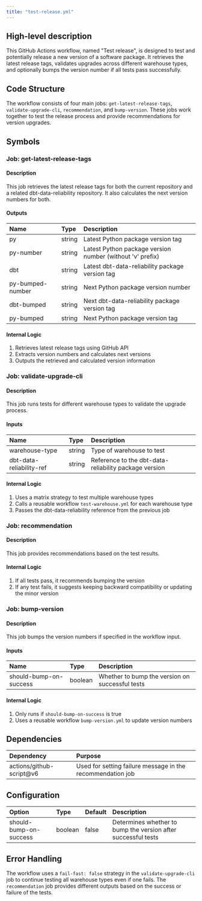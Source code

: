 ```yaml
---
title: "test-release.yml"
---
```


## High-level description
This GitHub Actions workflow, named "Test release", is designed to test and potentially release a new version of a software package. It retrieves the latest release tags, validates upgrades across different warehouse types, and optionally bumps the version number if all tests pass successfully.

## Code Structure
The workflow consists of four main jobs: `get-latest-release-tags`, `validate-upgrade-cli`, `recommendation`, and `bump-version`. These jobs work together to test the release process and provide recommendations for version upgrades.

## Symbols

### Job: get-latest-release-tags
#### Description
This job retrieves the latest release tags for both the current repository and a related dbt-data-reliability repository. It also calculates the next version numbers for both.

#### Outputs
| Name | Type | Description |
|:-----|:-----|:------------|
| py | string | Latest Python package version tag |
| py-number | string | Latest Python package version number (without 'v' prefix) |
| dbt | string | Latest dbt-data-reliability package version tag |
| py-bumped-number | string | Next Python package version number |
| dbt-bumped | string | Next dbt-data-reliability package version tag |
| py-bumped | string | Next Python package version tag |

#### Internal Logic
1. Retrieves latest release tags using GitHub API
2. Extracts version numbers and calculates next versions
3. Outputs the retrieved and calculated version information

### Job: validate-upgrade-cli
#### Description
This job runs tests for different warehouse types to validate the upgrade process.

#### Inputs
| Name | Type | Description |
|:-----|:-----|:------------|
| warehouse-type | string | Type of warehouse to test |
| dbt-data-reliability-ref | string | Reference to the dbt-data-reliability package version |

#### Internal Logic
1. Uses a matrix strategy to test multiple warehouse types
2. Calls a reusable workflow `test-warehouse.yml` for each warehouse type
3. Passes the dbt-data-reliability reference from the previous job

### Job: recommendation
#### Description
This job provides recommendations based on the test results.

#### Internal Logic
1. If all tests pass, it recommends bumping the version
2. If any test fails, it suggests keeping backward compatibility or updating the minor version

### Job: bump-version
#### Description
This job bumps the version numbers if specified in the workflow input.

#### Inputs
| Name | Type | Description |
|:-----|:-----|:------------|
| should-bump-on-success | boolean | Whether to bump the version on successful tests |

#### Internal Logic
1. Only runs if `should-bump-on-success` is true
2. Uses a reusable workflow `bump-version.yml` to update version numbers

## Dependencies
| Dependency | Purpose |
|:-----------|:--------|
| actions/github-script@v6 | Used for setting failure message in the recommendation job |

## Configuration
| Option | Type | Default | Description |
|:-------|:-----|:--------|:------------|
| should-bump-on-success | boolean | false | Determines whether to bump the version after successful tests |

## Error Handling
The workflow uses a `fail-fast: false` strategy in the `validate-upgrade-cli` job to continue testing all warehouse types even if one fails. The `recommendation` job provides different outputs based on the success or failure of the tests.